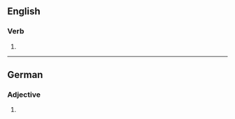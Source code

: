 ==English==

===Verb===
{{head|en|verb form}}

# {{en-third-person singular of|submerse}}

----

==German==

===Adjective===
{{head|de|adjective form}}

# {{inflected form of|submers|lang=de}}